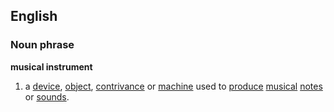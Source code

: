 ==English==
===Noun phrase===
'''musical instrument'''
# a [[device]], [[object]], [[contrivance]] or [[machine]] used to [[produce]] [[musical]] [[notes]] or [[sounds]].
